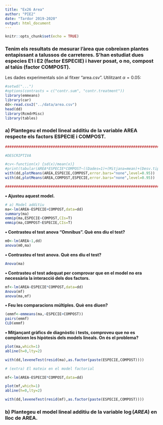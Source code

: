 ---
title: "Ex26 Area"
author: "PIE2"
date: "Tardor 2019-2020"
output: html_document
---

```{r setup, include=FALSE}
knitr::opts_chunk$set(echo = TRUE)
```
### Tenim els resultats de mesurar l'àrea que cobreixen plantes entapissant a talussos de carreteres. S'han estudiat dues especies E1 i E2 (factor ESPECIE) i haver posat, o no, compost al talús (factor COMPOST). 
Les dades experimentals són al fitxer “area.csv”. 
Utilitzant $\alpha=0.05$:

```{r}
#setwd("...")
#options(contrasts = c("contr.sum", "contr.treatment"))
library(emmeans)
library(car)
dd<-read.csv2("../data/area.csv")
head(dd)
library(RcmdrMisc)
library(tables)


```

### a) Plantegeu el model lineal additiu de la variable AREA respecte els factors ESPECIE i COMPOST. 

```{r}
##############################################################################

#DESCRIPTIVA

#cv<-function(x) {sd(x)/mean(x)}
#print(tabular(AREA*ESPECIE*COMPOST~((Dades=1)+(Mitjana=mean)+(Desv.tipus=sd)+(Coef.var.=cv)),dd),justification="r")
with(dd,plotMeans(AREA,ESPECIE,COMPOST,error.bars="none",level=0.95))
with(dd,plotMeans(AREA,COMPOST,ESPECIE,error.bars="none",level=0.95))

##############################################################################

```

**• Ajusteu aquest model.**

```{r}
# a) Model additiu
ma<-lm(AREA~ESPECIE+COMPOST,data=dd)
summary(ma)
emmip(ma,ESPECIE~COMPOST,CIs=T)
emmip(ma,COMPOST~ESPECIE,CIs=T)
```
**• Contrasteu el test anova "Omnibus". Què ens diu el test?**

```{r}
m0<-lm(AREA~1,dd)
anova(m0,ma)
```

**• Contrasteu el test anova. Què ens diu el test?**

```{r}
Anova(ma)

```

**• Contrasteu el test adequat per comprovar que en el model no era necessària la interacció dels dos factors.**

```{r}
mf<-lm(AREA~ESPECIE*COMPOST,data=dd)
Anova(mf)
anova(ma,mf)

```

**• Feu les comparacions múltiples. Què ens diuen?**

```{r}
(emmf<-emmeans(ma,~ESPECIE+COMPOST))
pairs(emmf)
CLD(emmf)

```

**• Mitjançant gràfics de diagnòstic i tests, comproveu que no es compleixen les hipòtesis dels models lineals. On és el problema?**

```{r}
plot(ma,which=1)
abline(h=0,lty=2)

with(dd,leveneTest(resid(ma),as.factor(paste(ESPECIE,COMPOST))))

# (extra) El mateix en el model factorial

mf<-lm(AREA~ESPECIE*COMPOST,data=dd)

plot(mf,which=1)
abline(h=0,lty=2)

with(dd,leveneTest(resid(mf),as.factor(paste(ESPECIE,COMPOST))))

```

### b) Plantegeu el model lineal additiu de la variable $\log\left(AREA\right)$ en lloc de AREA.
